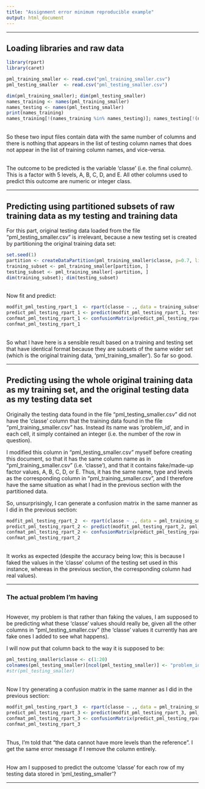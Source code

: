 ---
title: "Assignment error minimum reproducible example"
output: html_document
---

---

## Loading libraries and raw data

```{r loading libraries, warning = FALSE, message = FALSE}
library(rpart)
library(caret)
```

```{r loading data, cache = TRUE}
pml_training_smaller <- read.csv("pml_training_smaller.csv")
pml_testing_smaller  <- read.csv("pml_testing_smaller.csv")
```

```{r examine raw data}
dim(pml_training_smaller); dim(pml_testing_smaller)
names_training <- names(pml_training_smaller)
names_testing <- names(pml_testing_smaller)
print(names_training)
names_training[!(names_training %in% names_testing)]; names_testing[!(names_testing %in% names_training)]
```
<br>
So these two input files contain data with the same number of columns and there is nothing that appears in the list of testing column names that does not appear in the list of training column names, and vice-versa.

<br>
The outcome to be predicted is the variable 'classe' (i.e. the final column). This is a factor with 5 levels, A, B, C, D, and E. All other columns used to predict this outcome are numeric or integer class.

---

## Predicting using partitioned subsets of raw training data as my testing and training data

For this part, original testing data loaded from the file "pml_testing_smaller.csv" is irrelevant, because a new testing set is created by partitioning the original training data set:
```{r partition training set into training subset and testing subset}
set.seed(1)
partition <- createDataPartition(pml_training_smaller$classe, p=0.7, list=FALSE)
training_subset <- pml_training_smaller[partition, ]
testing_subset <- pml_training_smaller[-partition, ]
dim(training_subset); dim(testing_subset)
```

<br>
Now fit and predict:
```{r fit subsetted data, error = TRUE}
modfit_pml_testing_rpart_1  <- rpart(classe ~ ., data = training_subset, method = "class")
predict_pml_testing_rpart_1 <- predict(modfit_pml_testing_rpart_1, testing_subset, type = "class")
confmat_pml_testing_rpart_1 <- confusionMatrix(predict_pml_testing_rpart_1, testing_subset$classe)
confmat_pml_testing_rpart_1
```

<br>
So what I have here is a sensible result based on a training and testing set that have identical format because they are subsets of the same wider set (which is the original training data, 'pml_training_smaller'). So far so good.
<br>

---

## Predicting using the whole original training data as my training set, and the original testing data as my testing data set

Originally the testing data found in the file "pml_testing_smaller.csv" did not have the 'classe' column that the training data found in the file "pml_training_smaller.csv" has. Instead its name was 'problem_id', and in each cell, it simply contained an integer (i.e. the number of the row in question).

I modified this column in "pml_testing_smaller.csv" myself before creating this document, so that it has the same column name as in "pml_training_smaller.csv" (i.e. 'classe'), and that it contains fake/made-up factor values, A, B, C, D, or E. Thus, it has the same name, type and levels as the corresponding column in "pml_training_smaller.csv", and I therefore have the same situation as what I had in the previous section with the partitioned data. 

So, unsurprisingly, I can generate a confusion matrix in the same manner as I did in the previous section:
```{r fit raw data, error = TRUE}
modfit_pml_testing_rpart_2  <- rpart(classe ~ ., data = pml_training_smaller, method = "class")
predict_pml_testing_rpart_2 <- predict(modfit_pml_testing_rpart_2, pml_testing_smaller, type = "class")
confmat_pml_testing_rpart_2 <- confusionMatrix(predict_pml_testing_rpart_2, pml_testing_smaller$classe)
confmat_pml_testing_rpart_2
```

<br>
It works as expected (despite the accuracy being low; this is because I faked the values in the 'classe' column of the testing set used in this instance, whereas in the previous section, the corresponding column had real values).

---

### The actual problem I'm having

<br>
However, my problem is that rather than faking the values, I am supposed to be predicting what these 'classe' values should really be, given all the other columns in "pml_testing_smaller.csv" (the 'classe' values it currently has are fake ones I added to see what happens).

I will now put that column back to the way it is supposed to be:
```{r return pml_testing_smaller$classe to its original form} 
pml_testing_smaller$classe <- c(1:20)
colnames(pml_testing_smaller)[ncol(pml_testing_smaller)] <- "problem_id"
#str(pml_testing_smaller)
```

<br>
Now I try generating a confusion matrix in the same manner as I did in the previous section:
```{r fit raw data again with original problem_id column, error = TRUE}
modfit_pml_testing_rpart_3  <- rpart(classe ~ ., data = pml_training_smaller, method = "class")
predict_pml_testing_rpart_3 <- predict(modfit_pml_testing_rpart_3, pml_testing_smaller, type = "class")
confmat_pml_testing_rpart_3 <- confusionMatrix(predict_pml_testing_rpart_3, pml_testing_smaller$classe)
confmat_pml_testing_rpart_3
```

<br>
Thus, I'm told that "the data cannot have more levels than the reference". I get the same error message if I remove the column entirely.

<br>
How am I supposed to predict the outcome 'classe' for each row of my testing data stored in 'pml_testing_smaller'?

---